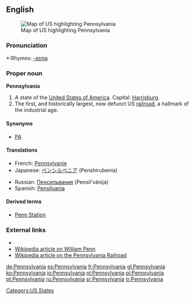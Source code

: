 ==English==
[[Image:Map of USA highlighting Pennsylvania.png|thumb|right|Map of US highlighting Pennsylvania]]

===Pronunciation===
*:Rhymes: [[Rhymes:English:-eɪniə|-eɪniə]]

===Proper noun===
'''Pennsylvania'''

# A state of the [[United States of America]]. Capital: [[Harrisburg]].
# The first, and historically largest, now defunct US [[railroad]], a hallmark of the industrial age.

====Synonyms====
*{{italbrac-colon|US state}} [[PA]]

====Translations====
{{trans-top|US state}}
*French: [[Pennsylvanie]]
*Japanese: [[ペンシルベニア]] (Penshirubenia)
{{trans-mid}}
*Russian: [[Пенсильвания]] (Pensil’vánija) {{f}}
*Spanish: [[Pensilvania]] {{f}}
{{trans-bottom}}

{{trans-top|railroad}}
{{trans-mid}}
{{trans-bottom}}

====Derived terms====
*[[Penn Station]]

===External links===
* {{pedialite}}
*[[:w:William Penn|Wikipedia article on William Penn]]
*[[:w:Pennsylvania Railroad|Wikipedia article on the Pennsylvania Railroad]]
[[Category:US States]]
[[de:Pennsylvania]]
[[es:Pennsylvania]]
[[fr:Pennsylvania]]
[[gl:Pennsylvania]]
[[ko:Pennsylvania]]
[[io:Pennsylvania]]
[[nl:Pennsylvania]]
[[pl:Pennsylvania]]
[[pt:Pennsylvania]]
[[ru:Pennsylvania]]
[[sr:Pennsylvania]]
[[tr:Pennsylvania]]